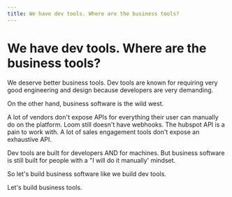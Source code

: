 ```yaml
---
title: We have dev tools. Where are the business tools?
---
```


# We have dev tools. Where are the business tools?

We deserve better business tools. Dev tools are known for requiring very good engineering and design because developers are very demanding.

On the other hand, business software is the wild west.

A lot of vendors don't expose APIs for everything their user can manually do on the platform.
Loom still doesn't have webhooks. The hubspot API is a pain to work with. A lot of sales engagement tools don't expose an exhaustive API.

Dev tools are built for developers AND for machines. But business software is still built for people with a "I will do it manually' mindset.

So let's build business software like we build dev tools.

Let's build business tools.
